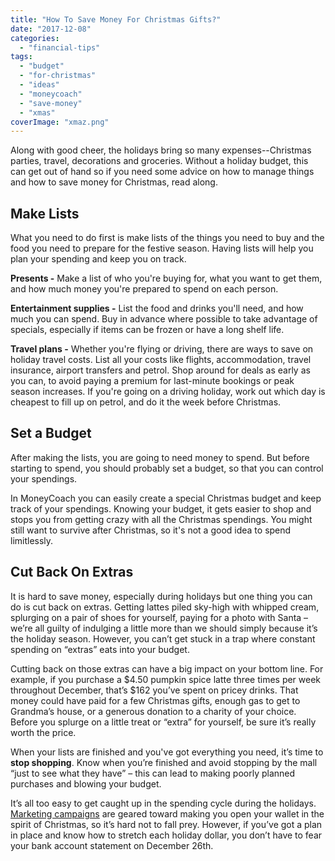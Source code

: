 ```yaml
---
title: "How To Save Money For Christmas Gifts?"
date: "2017-12-08"
categories: 
  - "financial-tips"
tags: 
  - "budget"
  - "for-christmas"
  - "ideas"
  - "moneycoach"
  - "save-money"
  - "xmas"
coverImage: "xmaz.png"
---
```


Along with good cheer, the holidays bring so many expenses--Christmas parties, travel, decorations and groceries. Without a holiday budget, this can get out of hand so if you need some advice on how to manage things and how to save money for Christmas, read along.

## Make Lists

What you need to do first is make lists of the things you need to buy and the food you need to prepare for the festive season. Having lists will help you plan your spending and keep you on track.

**Presents -** Make a list of who you're buying for, what you want to get them, and how much money you're prepared to spend on each person.

**Entertainment supplies -** List the food and drinks you'll need, and how much you can spend. Buy in advance where possible to take advantage of specials, especially if items can be frozen or have a long shelf life.

**Travel plans -** Whether you're flying or driving, there are ways to save on holiday travel costs. List all your costs like flights, accommodation, travel insurance, airport transfers and petrol. Shop around for deals as early as you can, to avoid paying a premium for last-minute bookings or peak season increases. If you're going on a driving holiday, work out which day is cheapest to fill up on petrol, and do it the week before Christmas.

## Set a Budget

After making the lists, you are going to need money to spend. But before starting to spend, you should probably set a budget, so that you can control your spendings.

<AppDownloadLink>In MoneyCoach</AppDownloadLink> you can easily create a special Christmas budget and keep track of your spendings. Knowing your budget, it gets easier to shop and stops you from getting crazy with all the Christmas spendings. You might still want to survive after Christmas, so it's not a good idea to spend limitlessly.

## Cut Back On Extras

It is hard to save money, especially during holidays but one thing you can do is cut back on extras. Getting lattes piled sky-high with whipped cream, splurging on a pair of shoes for yourself, paying for a photo with Santa – we’re all guilty of indulging a little more than we should simply because it’s the holiday season. However, you can’t get stuck in a trap where constant spending on “extras” eats into your budget.

Cutting back on those extras can have a big impact on your bottom line. For example, if you purchase a $4.50 pumpkin spice latte three times per week throughout December, that’s $162 you’ve spent on pricey drinks. That money could have paid for a few Christmas gifts, enough gas to get to Grandma’s house, or a generous donation to a charity of your choice. Before you splurge on a little treat or “extra” for yourself, be sure it’s really worth the price.

When your lists are finished and you've got everything you need, it’s time to **stop shopping**. Know when you’re finished and avoid stopping by the mall “just to see what they have” – this can lead to making poorly planned purchases and blowing your budget.

It’s all too easy to get caught up in the spending cycle during the holidays. [Marketing campaigns](https://imperiumapps.com/how-to-turn-one-time-shoppers-into-loyal-customers/) are geared toward making you open your wallet in the spirit of Christmas, so it’s hard not to fall prey. However, if you’ve got a plan in place and know how to stretch each holiday dollar, you don’t have to fear your bank account statement on December 26th.
